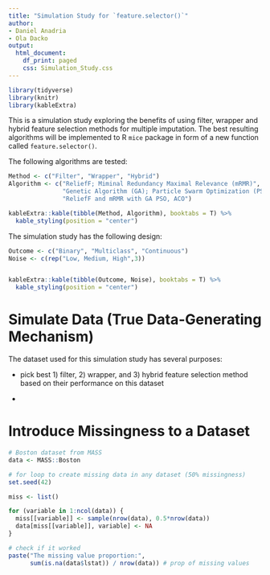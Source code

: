 ```yaml
---
title: "Simulation Study for `feature.selector()`"
author:
- Daniel Anadria
- Ola Dacko
output:
  html_document:
    df_print: paged
    css: Simulation_Study.css
---
```


```r
library(tidyverse)
library(knitr)
library(kableExtra)
```



This is a  simulation study exploring the benefits of using filter, wrapper and hybrid feature selection methods for multiple imputation. The best resulting algorithms will be implemented to R `mice` package in form of a new function called `feature.selector()`.

The following algorithms are tested:


```r
Method <- c("Filter", "Wrapper", "Hybrid")
Algorithm <- c("ReliefF; Miminal Redundancy Maximal Relevance (mRMR)", 
               "Genetic Algorithm (GA); Particle Swarm Optimization (PSO); Ant Colony Optimization (ACO)",
               "ReliefF and mRMR with GA PSO, ACO")

kableExtra::kable(tibble(Method, Algorithm), booktabs = T) %>%
  kable_styling(position = "center")

```


The simulation study has the following design:

```r
Outcome <- c("Binary", "Multiclass", "Continuous")
Noise <- c(rep("Low, Medium, High",3))


kableExtra::kable(tibble(Outcome, Noise), booktabs = T) %>%
  kable_styling(position = "center")

```

# Simulate Data (True Data-Generating Mechanism)

The dataset used for this simulation study has several purposes:

* pick best 1) filter, 2) wrapper, and 3) hybrid feature selection method
based on their performance on this dataset

*



# Introduce Missingness to a Dataset

```r
# Boston dataset from MASS
data <- MASS::Boston
```

```r
# for loop to create missing data in any dataset (50% missingness)
set.seed(42)

miss <- list()

for (variable in 1:ncol(data)) {
  miss[[variable]] <- sample(nrow(data), 0.5*nrow(data))
  data[miss[[variable]], variable] <- NA
}

# check if it worked
paste("The missing value proportion:", 
      sum(is.na(data$lstat)) / nrow(data)) # prop of missing values
```

